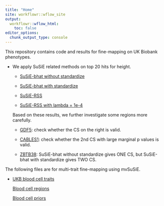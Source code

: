 ```yaml
---
title: "Home"
site: workflowr::wflow_site
output:
  workflowr::wflow_html:
    toc: false
editor_options:
  chunk_output_type: console
---
```


This repository contains code and results for fine-mapping on UK Biobank phenotypes.

* We apply SuSiE related methods on top 20 hits for height.
    
    - [SuSiE-bhat without standardize](finemap_height_20top_susiebhat_nostandardize.html)
    
    - [SuSiE-bhat with standardize](finemap_height_20top_susiebhat_standardize.html)
    
    - [SuSiE-RSS](finemap_height_20top_susierss.html)
    
    - [SuSiE-RSS with lambda = 1e-4](finemap_height_20top_susierss_lambda.html)
    
    Based on these results, we further investigate some regions more carefully. 
    
    - [GDF5](finemap_height_GDF5_check.html): check whether the CS on the right is valid.
    
    - [CABLES1](finemap_height_CABLES1_check.html): check whether the 2nd CS with large marginal p values is valid.
    
    - [ZBTB38](finemap_height_ZBTB38_check.html): SuSiE-bhat without standardize gives ONE CS, but SuSiE-bhat with standardize gives TWO CS.
    
    
The following files are for multi-trait fine-mapping using mvSuSiE.

* [UKB blood cell traits](bloodcells.html)

    [Blood cell regions](bloodcells_regions.html)
    
    [Blood cell priors](bloodcells_priors.html)
    
    

